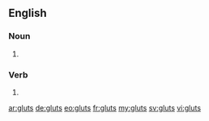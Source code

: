 ==English==

===Noun===
{{head|en|plural}}

# {{plural of|glut|lang=en|nocat=1}}

===Verb===
{{head|en}}

# {{en-third-person singular of|glut}}

[[ar:gluts]]
[[de:gluts]]
[[eo:gluts]]
[[fr:gluts]]
[[my:gluts]]
[[sv:gluts]]
[[vi:gluts]]